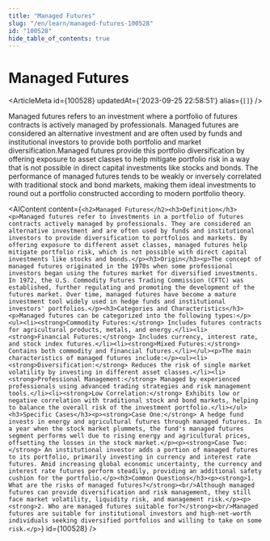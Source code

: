 ```yaml
---
title: "Managed Futures"
slug: "/en/learn/managed-futures-100528"
id: "100528"
hide_table_of_contents: true
---
```



# Managed Futures

<ArticleMeta id={100528} updatedAt={'2023-09-25 22:58:51'} alias={`[]`} />
<div className='border-solid border-b border-t-0 my-4 border-[var(--ifm-color-gray-300)]' />

Managed futures refers to an investment where a portfolio of futures contracts is actively managed by professionals. Managed futures are considered an alternative investment and are often used by funds and institutional investors to provide both portfolio and market diversification.Managed futures provide this portfolio diversification by offering exposure to asset classes to help mitigate portfolio risk in a way that is not possible in direct capital investments like stocks and bonds. The performance of managed futures tends to be weakly or inversely correlated with traditional stock and bond markets, making them ideal investments to round out a portfolio constructed according to modern portfolio theory.

<AIContent content={`<h2>Managed Futures</h2><h3>Definition</h3><p>Managed futures refer to investments in a portfolio of futures contracts actively managed by professionals. They are considered an alternative investment and are often used by funds and institutional investors to provide diversification to portfolios and markets. By offering exposure to different asset classes, managed futures help mitigate portfolio risk, which is not possible with direct capital investments like stocks and bonds.</p><h3>Origin</h3><p>The concept of managed futures originated in the 1970s when some professional investors began using the futures market for diversified investments. In 1972, the U.S. Commodity Futures Trading Commission (CFTC) was established, further regulating and promoting the development of the futures market. Over time, managed futures have become a mature investment tool widely used in hedge funds and institutional investors' portfolios.</p><h3>Categories and Characteristics</h3><p>Managed futures can be categorized into the following types:</p><ul><li><strong>Commodity Futures:</strong> Includes futures contracts for agricultural products, metals, and energy.</li><li><strong>Financial Futures:</strong> Includes currency, interest rate, and stock index futures.</li><li><strong>Mixed Futures:</strong> Contains both commodity and financial futures.</li></ul><p>The main characteristics of managed futures include:</p><ul><li><strong>Diversification:</strong> Reduces the risk of single market volatility by investing in different asset classes.</li><li><strong>Professional Management:</strong> Managed by experienced professionals using advanced trading strategies and risk management tools.</li><li><strong>Low Correlation:</strong> Exhibits low or negative correlation with traditional stock and bond markets, helping to balance the overall risk of the investment portfolio.</li></ul><h3>Specific Cases</h3><p><strong>Case One:</strong> A hedge fund invests in energy and agricultural futures through managed futures. In a year when the stock market plummets, the fund's managed futures segment performs well due to rising energy and agricultural prices, offsetting the losses in the stock market.</p><p><strong>Case Two:</strong> An institutional investor adds a portion of managed futures to its portfolio, primarily investing in currency and interest rate futures. Amid increasing global economic uncertainty, the currency and interest rate futures perform steadily, providing an additional safety cushion for the portfolio.</p><h3>Common Questions</h3><p><strong>1. What are the risks of managed futures?</strong><br/>Although managed futures can provide diversification and risk management, they still face market volatility, liquidity risk, and management risk.</p><p><strong>2. Who are managed futures suitable for?</strong><br/>Managed futures are suitable for institutional investors and high-net-worth individuals seeking diversified portfolios and willing to take on some risk.</p>`} id={100528} />

